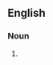 ==English==

===Noun===
{{head|en|noun form|head=[[flesh]] [[wound]]s}}

# {{plural of|en|flesh wound}}